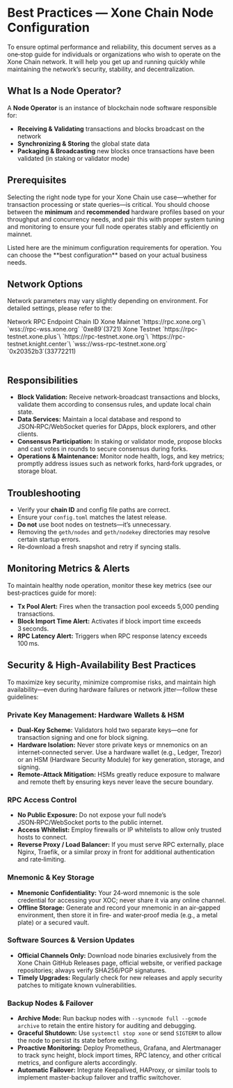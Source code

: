 
# Best Practices — Xone Chain Node Configuration

To ensure optimal performance and reliability, this document serves as a one‑stop guide for individuals or organizations who wish to operate on the Xone Chain network. It will help you get up and running quickly while maintaining the network’s security, stability, and decentralization.

## What Is a Node Operator?

A **Node Operator** is an instance of blockchain node software responsible for:

* **Receiving & Validating** transactions and blocks broadcast on the network
* **Synchronizing & Storing** the global state data
* **Packaging & Broadcasting** new blocks once transactions have been validated (in staking or validator mode)

## Prerequisites

Selecting the right node type for your Xone Chain use case—whether for transaction processing or state queries—is critical. You should choose between the **minimum** and **recommended** hardware profiles based on your throughput and concurrency needs, and pair this with proper system tuning and monitoring to ensure your full node operates stably and efficiently on mainnet.

<NodeOperatore />

<Callout type="warning" emoji="⚠️">
  Listed here are the minimum configuration requirements for operation. You can choose the **best configuration** based on your actual business needs.
</Callout>

## Network Options

Network parameters may vary slightly depending on environment. For detailed settings, please refer to the:

<div className="overflow-x-auto">
  <Table key={new Date().getTime()} removeWrapper aria-label="json prc endpoint table" className="mt-2">
    <TableHeader>
      <TableColumn key="Network">Network</TableColumn>
      <TableColumn key="Endpoint">RPC Endpoint</TableColumn>
      <TableColumn key="id">Chain ID</TableColumn>
    </TableHeader>
    <TableBody>
      <TableRow key="1">
        <TableCell>Xone Mainnet</TableCell>
        <TableCell>
        `https://rpc.xone.org`\
        `wss://rpc-wss.xone.org`
        </TableCell>
        <TableCell>`0xe89`(3721)</TableCell>
      </TableRow>
      <TableRow key="2">
        <TableCell>Xone Testnet</TableCell>
        <TableCell>
        `https://rpc-testnet.xone.plus`\
        `https://rpc-testnet.xone.org`\
        `https://rpc-testnet.knight.center`\
        `wss://wss-rpc-testnet.xone.org`
        </TableCell>
        <TableCell>`0x20352b3`(33772211)</TableCell>
      </TableRow>
    </TableBody>
  </Table>
</div>

## Responsibilities

* **Block Validation:** Receive network‑broadcast transactions and blocks, validate them according to consensus rules, and update local chain state.
* **Data Services:** Maintain a local database and respond to JSON‑RPC/WebSocket queries for DApps, block explorers, and other clients.
* **Consensus Participation:** In staking or validator mode, propose blocks and cast votes in rounds to secure consensus during forks.
* **Operations & Maintenance:** Monitor node health, logs, and key metrics; promptly address issues such as network forks, hard‑fork upgrades, or storage bloat.

## Troubleshooting

* Verify your **chain ID** and config file paths are correct.
* Ensure your `config.toml` matches the latest release.
* **Do not** use boot nodes on testnets—it’s unnecessary.
* Removing the `geth/nodes` and `geth/nodekey` directories may resolve certain startup errors.
* Re‑download a fresh snapshot and retry if syncing stalls.

## Monitoring Metrics & Alerts

To maintain healthy node operation, monitor these key metrics (see our <Link className='text-primaryHue' isExternal showAnchorIcon href="/developers/operators/monitoring">best‑practices guide</Link> for more):

* **Tx Pool Alert:** Fires when the transaction pool exceeds 5,000 pending transactions.
* **Block Import Time Alert:** Activates if block import time exceeds 3 seconds.
* **RPC Latency Alert:** Triggers when RPC response latency exceeds 100 ms.

## Security & High‑Availability Best Practices

To maximize key security, minimize compromise risks, and maintain high availability—even during hardware failures or network jitter—follow these guidelines:

### Private Key Management: Hardware Wallets & HSM

* **Dual‑Key Scheme:** Validators hold two separate keys—one for transaction signing and one for block signing.
* **Hardware Isolation:** Never store private keys or mnemonics on an internet‑connected server. Use a hardware wallet (e.g., Ledger, Trezor) or an HSM (Hardware Security Module) for key generation, storage, and signing.
* **Remote‑Attack Mitigation:** HSMs greatly reduce exposure to malware and remote theft by ensuring keys never leave the secure boundary.

### RPC Access Control

* **No Public Exposure:** Do not expose your full node’s JSON‑RPC/WebSocket ports to the public internet.
* **Access Whitelist:** Employ firewalls or IP whitelists to allow only trusted hosts to connect.
* **Reverse Proxy / Load Balancer:** If you must serve RPC externally, place Nginx, Traefik, or a similar proxy in front for additional authentication and rate‑limiting.

### Mnemonic & Key Storage

* **Mnemonic Confidentiality:** Your 24‑word mnemonic is the sole credential for accessing your XOC; never share it via any online channel.
* **Offline Storage:** Generate and record your mnemonic in an air‑gapped environment, then store it in fire‑ and water‑proof media (e.g., a metal plate) or a secured vault.

### Software Sources & Version Updates

* **Official Channels Only:** Download node binaries exclusively from the Xone Chain GitHub Releases page, official website, or verified package repositories; always verify SHA256/PGP signatures.
* **Timely Upgrades:** Regularly check for new releases and apply security patches to mitigate known vulnerabilities.

### Backup Nodes & Failover

* **Archive Mode:** Run backup nodes with `--syncmode full --gcmode archive` to retain the entire history for auditing and debugging.
* **Graceful Shutdown:** Use `systemctl stop xone` or send `SIGTERM` to allow the node to persist its state before exiting.
* **Proactive Monitoring:** Deploy <Link className='text-primaryHue' isExternal showAnchorIcon href="https://prometheus.io/">Prometheus</Link>, <Link className='text-primaryHue' isExternal showAnchorIcon href="https://grafana.com/">Grafana</Link>, and <Link className='text-primaryHue' isExternal showAnchorIcon href="https://prometheus.io/docs/alerting/latest/alertmanager/">Alertmanager</Link> to track sync height, block import times, RPC latency, and other critical metrics, and configure alerts accordingly.
* **Automatic Failover:** Integrate <Link className='text-primaryHue' isExternal showAnchorIcon href="https://keepalived.readthedocs.io/en/latest/introduction.html">Keepalived</Link>, <Link className='text-primaryHue' isExternal showAnchorIcon href="https://www.haproxy.org/">HAProxy</Link>, or similar tools to implement master‑backup failover and traffic switchover.
